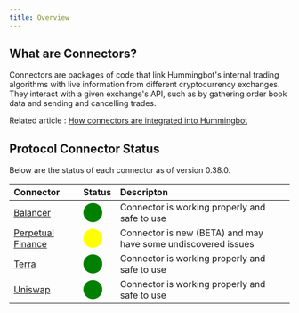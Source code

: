 ```yaml
---
title: Overview
---
```


## What are Connectors?

Connectors are packages of code that link Hummingbot's internal trading algorithms with live information from different cryptocurrency exchanges. They interact with a given exchange's API, such as by gathering order book data and sending and cancelling trades.

Related article : [How connectors are integrated into Hummingbot](https://hummingbot.zendesk.com/hc/en-us/articles/900004506986)

## Protocol Connector Status

Below are the status of each connector as of version 0.38.0.

| Connector                                         | Status                                              | Descripton                                                    |
| :------------------------------------------------ | :-------------------------------------------------- | :------------------------------------------------------------ |
| [Balancer](/protocol-connectors/balancer)         | <span style="color:green; font-size:25px">⬤</span>  | Connector is working properly and safe to use                 |
| [Perpetual Finance](/protocol-connectors/perp-fi) | <span style="color:yellow; font-size:25px">⬤</span> | Connector is new (BETA) and may have some undiscovered issues |
| [Terra](/protocol-connectors/terra)               | <span style="color:green; font-size:25px">⬤</span>  | Connector is working properly and safe to use                 |
| [Uniswap](/protocol-connectors/uniswap)           | <span style="color:green; font-size:25px">⬤</span>  | Connector is working properly and safe to use                 |
